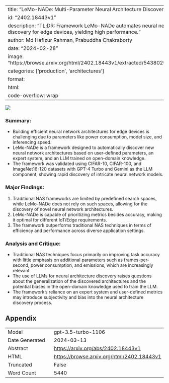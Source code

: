 
---
title: "LeMo-NADe: Multi-Parameter Neural Architecture Discovery with LLMs"
id: "2402.18443v1"
description: "TL;DR: Framework LeMo-NADe automates neural network architecture discovery for edge devices, yielding high performance."
author: Md Hafizur Rahman, Prabuddha Chakraborty
date: "2024-02-28"
image: "https://browse.arxiv.org/html/2402.18443v1/extracted/5438029/Figure/Overview.png"
categories: ['production', 'architectures']
format:
  html:
    code-overflow: wrap
---

![](https://browse.arxiv.org/html/2402.18443v1/extracted/5438029/Figure/Overview.png)

### **Summary:**
- Building efficient neural network architectures for edge devices is challenging due to parameters like power consumption, model size, and inferencing speed.
- LeMo-NADe is a framework designed to automatically discover new neural network architectures based on user-defined parameters, an expert system, and an LLM trained on open-domain knowledge.
- The framework was validated using CIFAR-10, CIFAR-100, and ImageNet16-120 datasets with GPT-4 Turbo and Gemini as the LLM component, showing rapid discovery of intricate neural network models.

### **Major Findings:**
1. Traditional NAS frameworks are limited by predefined search spaces, while LeMo-NADe does not rely on such spaces, allowing for the discovery of novel neural network architectures.
2. LeMo-NADe is capable of prioritizing metrics besides accuracy, making it optimal for different IoT/Edge requirements.
3. The framework outperforms traditional NAS techniques in terms of efficiency and performance across diverse application settings.

### **Analysis and Critique:**
- Traditional NAS techniques focus primarily on improving task accuracy with little emphasis on additional parameters such as frames-per-second, power consumption, and \chCO2 emissions, which are increasingly relevant.
- The use of LLMs for neural architecture discovery raises questions about the generalization of the discovered architectures and the potential biases in the open-domain knowledge used to train the LLM.
- The framework's reliance on an expert system and user-defined metrics may introduce subjectivity and bias into the neural architecture discovery process.

## Appendix

|          |          |
|----------|----------|
| Model     | gpt-3.5-turbo-1106       |
| Date Generated     | 2024-03-13       |
| Abstract | [https://arxiv.org/abs/2402.18443v1](https://arxiv.org/abs/2402.18443v1)        |
| HTML     | [https://browse.arxiv.org/html/2402.18443v1](https://browse.arxiv.org/html/2402.18443v1)       |
| Truncated       | False       |
| Word Count       | 5440       |